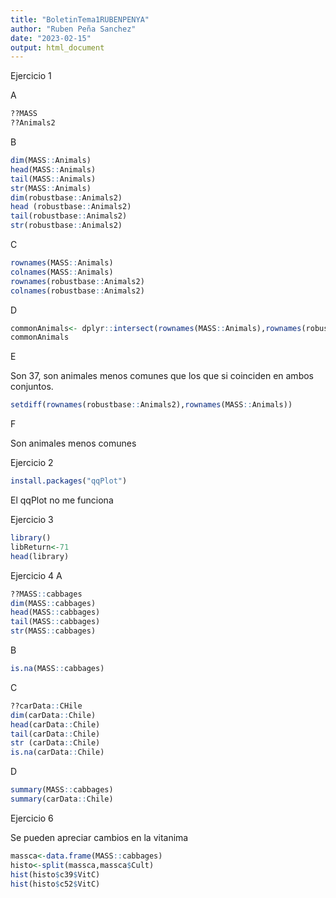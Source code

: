 ```yaml
---
title: "BoletinTema1RUBENPENYA"
author: "Ruben Peña Sanchez"
date: "2023-02-15"
output: html_document
---
```


Ejercicio 1 

A

```r
??MASS
??Animals2
```
B
```r
dim(MASS::Animals)
head(MASS::Animals)
tail(MASS::Animals)
str(MASS::Animals)
dim(robustbase::Animals2)
head (robustbase::Animals2)
tail(robustbase::Animals2)
str(robustbase::Animals2)
```
C

```r
rownames(MASS::Animals)
colnames(MASS::Animals)
rownames(robustbase::Animals2)
colnames(robustbase::Animals2)
```
D
```r
commonAnimals<- dplyr::intersect(rownames(MASS::Animals),rownames(robustbase::Animals2))
commonAnimals
```

E

Son 37, son animales menos comunes que los que si coinciden en ambos conjuntos.

```r
setdiff(rownames(robustbase::Animals2),rownames(MASS::Animals))
```

F

Son animales menos comunes

Ejercicio 2

```r
install.packages("qqPlot")
```
El qqPlot no me funciona

Ejercicio 3
```r
library()
libReturn<-71
head(library)
```

Ejercicio 4 A
```r
??MASS::cabbages
dim(MASS::cabbages)
head(MASS::cabbages)
tail(MASS::cabbages)
str(MASS::cabbages)
```

B
```r
is.na(MASS::cabbages)
```
C
```r
??carData::CHile
dim(carData::Chile)
head(carData::Chile)
tail(carData::Chile)
str (carData::Chile)
is.na(carData::Chile)
```
D
```r
summary(MASS::cabbages)
summary(carData::Chile)
```
Ejercicio 6

Se pueden apreciar cambios en la vitanima 
```r
massca<-data.frame(MASS::cabbages)
histo<-split(massca,massca$Cult)
hist(histo$c39$VitC)
hist(histo$c52$VitC)

```

